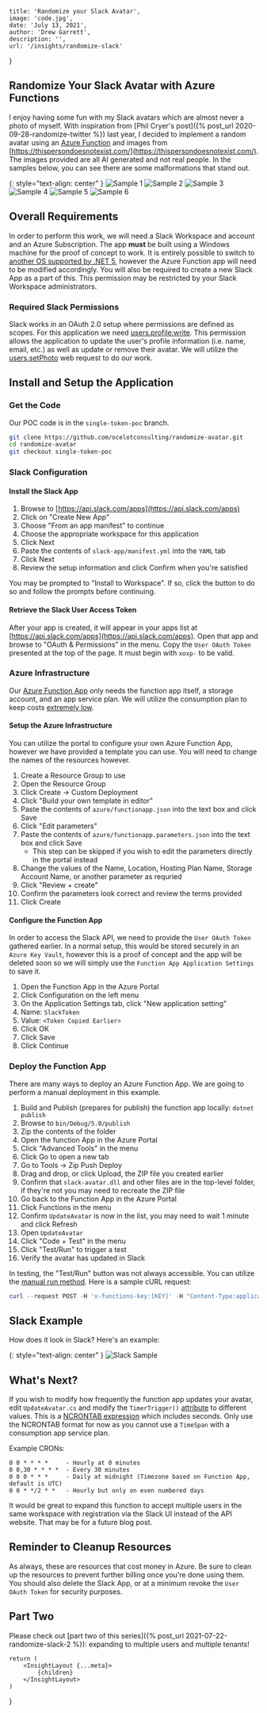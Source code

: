 
    title: 'Randomize your Slack Avatar',
    image: 'code.jpg',
    date: 'July 13, 2021',
    author: 'Drew Garrett',
    description: '',
    url: '/insights/randomize-slack'
}

## Randomize Your Slack Avatar with Azure Functions

I enjoy having some fun with my Slack avatars which are almost never a photo of myself. With inspiration from [Phil Cryer's post]({% post_url 2020-09-28-randomize-twitter %}) last year, I decided to implement a random avatar using an [Azure Function](https://docs.microsoft.com/en-us/azure/azure-functions/) and images from [https://thispersondoesnotexist.com/](https://thispersondoesnotexist.com/). The images provided are all AI generated and not real people. In the samples below, you can see there are some malformations that stand out.

{: style="text-align: center" }
![Sample 1](/assets/images/posts/2021-07-13-randomize-slack/sample1-small.jpg)
![Sample 2](/assets/images/posts/2021-07-13-randomize-slack/sample2-small.jpg)
![Sample 3](/assets/images/posts/2021-07-13-randomize-slack/sample3-small.jpg)
![Sample 4](/assets/images/posts/2021-07-13-randomize-slack/sample4-small.jpg)
![Sample 5](/assets/images/posts/2021-07-13-randomize-slack/sample5-small.jpg)
![Sample 6](/assets/images/posts/2021-07-13-randomize-slack/sample6-small.jpg)

## Overall Requirements

In order to perform this work, we will need a Slack Workspace and account and an Azure Subscription. The app **must** be built using a Windows machine for the proof of concept to work. It is entirely possible to switch to [another OS supported by .NET 5](https://github.com/dotnet/core/blob/main/release-notes/5.0/5.0-supported-os.md), however the Azure Function app will need to be modified accordingly. You will also be required to create a new Slack App as a part of this. This permission may be restricted by your Slack Workspace administrators.

### Required Slack Permissions

Slack works in an OAuth 2.0 setup where permissions are defined as scopes. For this application we need [users.profile:write](https://api.slack.com/scopes/users.profile:write). This permission allows the application to update the user's profile information (i.e. name, email, etc.) as well as update or remove their avatar. We will utilize the [users.setPhoto](https://api.slack.com/methods/users.setPhoto) web request to do our work.

## Install and Setup the Application

### Get the Code

Our POC code is in the `single-token-poc` branch.

```bash
git clone https://github.com/ocelotconsulting/randomize-avatar.git
cd randomize-avatar
git checkout single-token-poc
```

### Slack Configuration

#### Install the Slack App

1. Browse to [https://api.slack.com/apps](https://api.slack.com/apps)
2. Click on "Create New App"
3. Choose "From an app manifest" to continue
4. Choose the appropriate workspace for this application
5. Click Next
6. Paste the contents of `slack-app/manifest.yml` into the `YAML` tab
7. Click Next
8. Review the setup information and click Confirm when you're satisfied

You may be prompted to "Install to Workspace". If so, click the button to do so and follow the prompts before continuing.

#### Retrieve the Slack User Access Token

After your app is created, it will appear in your apps list at [https://api.slack.com/apps](https://api.slack.com/apps). Open that app and browse to "OAuth & Permissions" in the menu. Copy the `User OAuth Token` presented at the top of the page. It must begin with `xoxp-` to be valid.

### Azure Infrastructure

Our [Azure Function App](https://docs.microsoft.com/en-us/azure/azure-functions/) only needs the function app itself, a storage account, and an app service plan. We will utilize the consumption plan to keep costs [extremely low](https://azure.microsoft.com/en-us/pricing/details/functions/).

#### Setup the Azure Infrastructure

You can utilize the portal to configure your own Azure Function App, however we have provided a template you can use. You will need to change the names of the resources however.

1. Create a Resource Group to use
2. Open the Resource Group
3. Click Create -> Custom Deployment
4. Click "Build your own template in editor"
5. Paste the contents of `azure/functionapp.json` into the text box and click Save
6. Click "Edit parameters"
7. Paste the contents of `azure/functionapp.parameters.json` into the text box and click Save
   * This step can be skipped if you wish to edit the parameters directly in the portal instead
8. Change the values of the Name, Location, Hosting Plan Name, Storage Account Name, or another parameter as requried
9. Click "Review + create"
10. Confirm the parameters look correct and review the terms provided
11. Click Create

#### Configure the Function App

In order to access the Slack API, we need to provide the `User OAuth Token` gathered earlier. In a normal setup, this would be stored securely in an `Azure Key Vault`, however this is a proof of concept and the app will be deleted soon so we will simply use the `Function App Application Settings` to save it.

1. Open the Function App in the Azure Portal
2. Click Configuration on the left menu
3. On the Application Settings tab, click "New application setting"
4. Name: `SlackToken`
5. Value: `<Token Copied Earlier>`
6. Click OK
7. Click Save
8. Click Continue

### Deploy the Function App

There are many ways to deploy an Azure Function App. We are going to perform a manual deployment in this example.

1. Build and Publish (prepares for publish) the function app locally: `dotnet publish`
2. Browse to `bin/Debug/5.0/publish`
3. Zip the contents of the folder
4. Open the function App in the Azure Portal
5. Click "Advanced Tools" in the menu
6. Click Go to open a new tab
7. Go to Tools -> Zip Push Deploy
8. Drag and drop, or click Upload, the ZIP file you created earlier
9. Confirm that `slack-avatar.dll` and other files are in the top-level folder, if they're not you may need to recreate the ZIP file
10. Go back to the Function App in the Azure Portal
11. Click Functions in the menu
12. Confirm `UpdateAvatar` is now in the list, you may need to wait 1 minute and click Refresh
13. Open `UpdateAvatar`
14. Click "Code + Test" in the menu
15. Click "Test/Run" to trigger a test
16. Verify the avatar has updated in Slack

In testing, the "Test/Run" button was not always accessible. You can utilize the [manual run method](https://docs.microsoft.com/en-us/azure/azure-functions/functions-manually-run-non-http). Here is a sample cURL request:

```powershell
curl --request POST -H 'x-functions-key:[KEY]' -H "Content-Type:application/json" --data "{}" 'http://[FUNCAPP_NAME].azurewebsites.net/admin/functions/UpdateAvatar'
```

## Slack Example

How does it look in Slack? Here's an example:

{: style="text-align: center" }
![Slack Sample](/assets/images/posts/2021-07-13-randomize-slack/slack-sample.png)

## What's Next?

If you wish to modify how frequently the function app updates your avatar, edit `UpdateAvatar.cs` and modify the `TimerTrigger()` [attribute](https://docs.microsoft.com/en-us/azure/azure-functions/functions-bindings-timer?tabs=csharp#configuration) to different values. This is a [NCRONTAB expression](https://docs.microsoft.com/en-us/azure/azure-functions/functions-bindings-timer?tabs=csharp#ncrontab-expressions) which includes seconds. Only use the NCRONTAB format for now as you cannot use a `TimeSpan` with a consumption app service plan.

Example CRONs:

```plain
0 0 * * * *     - Hourly at 0 minutes
0 0,30 * * * *  - Every 30 minutes
0 0 0 * * *     - Daily at midnight (Timezone based on Function App, default is UTC)
0 0 * */2 * *   - Hourly but only on even numbered days
```

It would be great to expand this function to accept multiple users in the same workspace with registration via the Slack UI instead of the API website. That may be for a future blog post.

## Reminder to Cleanup Resources

As always, these are resources that cost money in Azure. Be sure to clean up the resources to prevent further billing once you're done using them. You should also delete the Slack App, or at a minimum revoke the `User OAuth Token` for security purposes.

## Part Two

Please check out [part two of this series]({% post_url 2021-07-22-randomize-slack-2 %}): expanding to multiple users and multiple tenants!

    return (
        <InsightLayout {...meta}>
            {children}
        </InsightLayout>
    )
}
